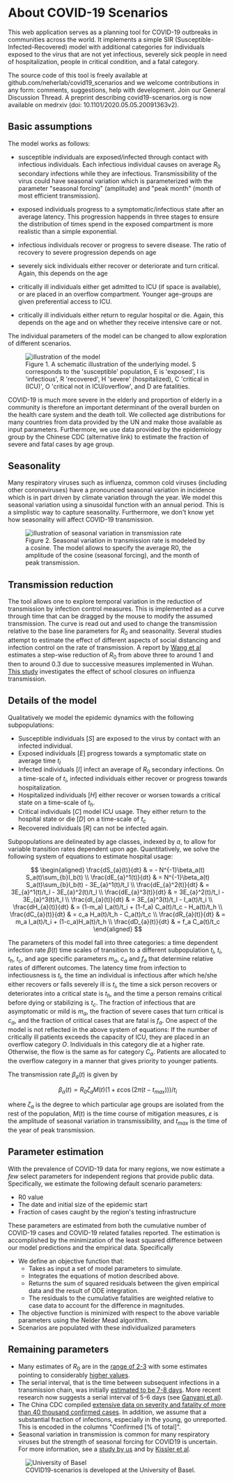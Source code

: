 



<Container>
<Row>
<Col>

<h1>About COVID-19 Scenarios</h1>

This web application serves as a planning tool for COVID-19 outbreaks in communities across the world.
It implements a simple SIR (Susceptible-Infected-Recovered) model with additional categories for individuals exposed to the virus that are not yet infectious,
severely sick people in need of hospitalization, people in critical condition, and a fatal category.

The source code of this tool is freely available at <LinkExternal url="https://github.com/neherlab/covid19_scenarios">github.com/neherlab/covid19_scenarios</LinkExternal> and we welcome contributions in any form: comments, suggestions, help with development. Join our <LinkExternal url="https://github.com/neherlab/covid19_scenarios/discussions">General Discussion Thread</LinkExternal>.
A preprint describing covid19-scenarios.org is now available on <LinkExternal url="https://www.medrxiv.org/content/10.1101/2020.05.05.20091363v2">medrxiv (doi: 10.1101/2020.05.05.20091363v2)</LinkExternal>.

## Basic assumptions

The model works as follows:

 - susceptible individuals are exposed/infected through contact with infectious individuals. Each infectious individual causes on average $R_0$ secondary infections while they are infectious.
Transmissibility of the virus could have seasonal variation which is parameterized with the parameter
"seasonal forcing" (amplitude) and "peak month" (month of most efficient transmission).

 - exposed individuals progress to a symptomatic/infectious state after an average latency. This progression happends in three stages to ensure the distribution of times spend in the exposed compartment is more realistic than a simple exponential.

 - infectious individuals recover or progress to severe disease. The ratio of recovery to severe progression depends on age

 - severely sick individuals either recover or deteriorate and turn critical. Again, this depends on the age

 - critically ill individuals either get admitted to ICU (if space is available), or are placed in an overflow compartment. Younger age-groups are given preferential access to ICU.

 - critically ill individuals either return to regular hospital or die. Again, this depends on the age and on whether they receive intensive care or not.


The individual parameters of the model can be changed to allow exploration of different scenarios.

<figure className="figure w-100 text-center">
  <img src={model} className="w-75 figure-img" alt="illustration of the model" />
  <figcaption className="figure-caption text-center">
    Figure 1. A schematic illustration of the underlying model. S corresponds to the 'susceptible' population,
    E is 'exposed', I is 'infectious', R 'recovered', H 'severe' (hospitalized), C 'critical in (ICU)', O 'critical not in ICU/overflow', and D are
    fatalities.
  </figcaption>
</figure>

COVID-19 is much more severe in the elderly and proportion of elderly in a community is therefore an important determinant of the overall burden on the health care system and the death toll. We collected age distributions for many countries from data provided by the UN and make those available as input parameters. Furthermore, we use data provided by the epidemiology group by the <LinkExternal url="http://weekly.chinacdc.cn/en/article/id/e53946e2-c6c4-41e9-9a9b-fea8db1a8f51">Chinese CDC</LinkExternal> (<LinkExternal url="https://web.archive.org/web/20200320025420/weekly.chinacdc.cn/en/article/id/e53946e2-c6c4-41e9-9a9b-fea8db1a8f51">alternative link</LinkExternal>) to estimate the fraction of severe and fatal cases by age group.

## Seasonality

Many respiratory viruses such as influenza, common cold viruses (including other coronaviruses) have a pronounced seasonal variation in incidence which is in part driven by climate variation through the year. We model this seasonal variation using a sinusoidal function with an annual period. This is a simplistic way to capture seasonality. Furthermore, we don't know yet how seasonality will affect COVID-19 transmission.

<figure className="figure w-100 text-center">
  <img
    src={seasonalIllustration}
    className="w-75 figure-img img-fluid"
    alt="illustration of seasonal variation in transmission rate"
  />
  <figcaption className="figure-caption text-center">
    Figure 2. Seasonal variation in transmission rate is modeled by a cosine. The model allows to specify the
    average R0, the amplitude of the cosine (seasonal forcing), and the month of peak transmission.
  </figcaption>
</figure>


## Transmission reduction

The tool allows one to explore temporal variation in the reduction of transmission by infection control measures.
This is implemented as a curve through time that can be dragged by the mouse to modify the assumed transmission. The curve is read out and used to change the transmission relative to the base line parameters for $R_0$ and seasonality.
Several studies attempt to estimate the effect of different aspects of social distancing and infection control on the rate of transmission.
A report by [Wang et al](https://www.medrxiv.org/content/10.1101/2020.03.03.20030593v1) estimates a step-wise reduction of $R_0$ from above three to around 1 and then to around 0.3 due to successive measures implemented in Wuhan.
[This study](https://www.pnas.org/content/116/27/13174) investigates the effect of school closures on influenza transmission.

## Details of the model
Qualitatively we model the epidemic dynamics with the following subpopulations:

  * Susceptible individuals [$S$] are exposed to the virus by contact with an infected individual.
  * Exposed individuals [$E$] progress towards a symptomatic state on average time $t_l$
  * Infected individuals [$I$] infect an average of $R_0$ secondary infections. On a time-scale of $t_i$, infected individuals either recover or progress towards hospitalization.
  * Hospitalized individuals [$H$] either recover or worsen towards a critical state on a time-scale of $t_h$.
  * Critical individuals [$C$] model ICU usage. They either return to the hospital state or die [$D$] on a time-scale of $t_c$
  * Recovered individuals [$R$] can not be infected again.

Subpopulations are delineated by age classes, indexed by $a$, to allow for variable transition rates dependent upon age.
Quantitatively, we solve the following system of equations to estimate hospital usage:

<div>

$$
\begin{aligned}
\frac{dS_{a}(t)}{dt} & = - N^{-1}\beta_a(t) S_a(t)\sum_{b}I_b(t) \\
\frac{dE_{a}^1(t)}{dt} & = N^{-1}\beta_a(t) S_a(t)\sum_{b}I_b(t) - 3E_{a}^1(t)/t_l \\
\frac{dE_{a}^2(t)}{dt} & =  3E_{a}^1(t)/t_l - 3E_{a}^2(t)/t_l \\
\frac{dE_{a}^3(t)}{dt} & =  3E_{a}^2(t)/t_l - 3E_{a}^3(t)/t_l \\
\frac{dI_{a}(t)}{dt} & = 3E_{a}^3(t)/t_l - I_a(t)/t_i \\
\frac{dH_{a}(t)}{dt} & = (1-m_a) I_a(t)/t_i + (1-f_a) C_a(t)/t_c - H_a(t)/t_h \\
\frac{dC_{a}(t)}{dt} & = c_a H_a(t)/t_h - C_a(t)/t_c \\
\frac{dR_{a}(t)}{dt} & = m_a I_a(t)/t_i + (1-c_a)H_a(t)/t_h \\
\frac{dD_{a}(t)}{dt} & = f_a C_a(t)/t_c
\end{aligned}
$$

</div>

The parameters of this model fall into three categories: a time dependent infection rate $\beta(t)$ time scales of transition to a different subpopulation $t_l$, $t_i$, $t_h$, $t_c$, and age specific parameters $m_a$, $c_a$ and $f_a$ that determine relative rates of different outcomes.
The latency time from infection to infectiousness is $t_l$, the time an individual is infectious after which he/she either recovers or falls severely ill is $t_i$, the time a sick person recovers or deteriorates into a critical state is $t_h$, and the time a person remains critical before dying or stabilizing is $t_c$.
The fraction of infectious that are asymptomatic or mild is $m_a$, the fraction of severe cases that turn critical is $c_a$, and the fraction of critical cases that are fatal is $f_a$.
One aspect of the model is not reflected in the above system of equations: If the number of critically ill patients exceeds the capacity of ICU, they are placed in an overflow category $O$.
Individuals in this category die at a higher rate.
Otherwise, the flow is the same as for category $C_a$.
Patients are allocated to the overflow category in a manner that gives priority to younger patients.


The transmission rate $\beta_a(t)$ is given by

<div>

$$
  \beta_a(t) = R_0 \zeta_a M(t) (1+\varepsilon \cos(2\pi (t-t_{max})))/t_i
$$

</div>

where $\zeta_a$ is the degree to which particular age groups are isolated from the rest of the population, $M(t)$ is the time course of mitigation measures, $\varepsilon$ is the amplitude of seasonal variation in transmissibility, and $t_{max}$ is the time of the year of peak transmission.

## Parameter estimation

With the prevalence of COVID-19 data for many regions, we now estimate a *few* select parameters for independent regions that provide public data.
Specifically, we estimate the following default scenario parameters:
  * R0 value
  * The date and initial size of the epidemic start
  * Fraction of cases caught by the region's testing infrastructure

These parameters are estimated from both the cumulative number of COVID-19 cases and COVID-19 related fatalies reported.
The estimation is accomplished by the minimization of the least squared difference between our model predictions and the empirical data.
Specifically
  * We define an objective function that:
    - Takes as input a set of model parameters to simulate.
    - Integrates the equations of motion described above.
    - Returns the sum of squared residuals between the given empirical data and the result of ODE integration.
    - The residuals to the cumulative fatalities are weighted relative to case data to account for the difference in magnitudes.
  * The objective function is minimized with respect to the above variable parameters using the Nelder Mead algorithm.
  * Scenarios are populated with these individualized parameters

## Remaining parameters

 * Many estimates of $R_0$ are in the [range of 2-3](https://www.ncbi.nlm.nih.gov/pmc/articles/PMC7001239/) with some estimates pointing to considerably [higher values](https://www.medrxiv.org/content/10.1101/2020.02.10.20021675v1).
 * The serial interval, that is the time between subsequent infections in a transmission chain, was initially [estimated to be 7-8 days](https://www.nejm.org/doi/full/10.1056/NEJMoa2001316).
   More recent research now suggests a serial interval of 5-6 days (see [Ganyani et al](https://www.medrxiv.org/content/10.1101/2020.03.05.20031815v1)).
 * The China CDC compiled [extensive data on severity and fatality of more than 40 thousand confirmed cases](http://weekly.chinacdc.cn/en/article/id/e53946e2-c6c4-41e9-9a9b-fea8db1a8f51).
 In addition, we assume that a substantial fraction of infections, especially in the young, go unreported. This is encoded in the columns "Confirmed [% of total]".
 * Seasonal variation in transmission is common for many respiratory viruses but the strength of seasonal forcing for COVID19 is uncertain. For more information, see a [study by us](https://smw.ch/article/doi/smw.2020.20224) and by [Kissler et al](https://www.medrxiv.org/content/10.1101/2020.03.04.20031112v1).

<figure className="figure w-100 text-center">
  <img src={unibas_logo} className="w-40 figure-img" alt="University of Basel" />
  <figcaption className="figure-caption text-center">
  COVID19-scenarios is developed at the University of Basel.
  </figcaption>
</figure>
</Col>
</Row>
</Container>
